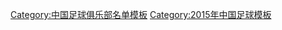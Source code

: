 {{Football squad with groups
|name=2015年中甲分类名单深圳
|bgcolor=#D7000F
|bordercolor=#303030
|textcolor=#F8F8F8
|title=[[深圳足球俱乐部|<span style="color:#F8F8F8">深圳宇恒</span>]] — [[2015年中国足球甲级联赛|<span style="color:#F8F8F8">2015年</span>]][[中国足球甲级联赛|<span style="color:#F8F8F8">中甲联赛第 12 名</span>]]
|group1=全年参赛球员
|list1=<div>
{{Football squad2 player|no=1|name=[[牛犇 (足球运动员)|牛犇]]}}
{{Football squad2 player|no=2|name=[[耿晓顺]]}}
{{Football squad2 player|no=5|name=[[任鹏]]}}
{{Football squad2 player|no=6|name=[[凌思浩]]}}
{{Football squad2 player|no=7|name=[[黄隆]]}}
{{Football squad2 player|no=8|name=[[杜龙泉]]}}
{{Football squad2 player|no=10|name={{flagicon|SEN}}{{flagicon|FRA}} [[巴巴卡·盖伊|-{zh-hans:巴巴卡;zh-hk:巴巴卡}-]]}}
{{Football squad2 player|no=11|name={{flagicon|SEN}} {{link-en|安德烈·考鲍莱尼·桑戈尔|André Senghor|-{zh-hans:桑戈尔;zh-hk:辛賀}-}}}}
{{Football squad2 player|no=12|name=[[韦健]]}}
{{Football squad2 player|no=13|name=[[于乐]]}}
{{Football squad2 player|no=15|name=[[吕政 (足球运动员)|吕政]]}}
{{Football squad2 player|no=17|name=[[牟善韬]]}}
{{Football squad2 player|no=18|name=[[吴伟安]]}}
{{Football squad2 player|no=21|name=[[蔡镜源]]}}
{{Football squad2 player|no=22|name=[[谭宾凉]]}}
{{Football squad2 player|no=23|name=[[刘徳慰]]}}
{{Football squad2 player|no=25|name=[[赖劲]]}}
{{Football squad2 player|no=26|name=[[王歆博|王伟龙]]}}
{{Football squad2 player|no=28|name=[[于帅]]}}
{{Football squad2 player|no=29|name=[[邱柯焙]]}}
{{Football squad2 player|no=31|name=[[黎斐]]}}
{{Football squad2 player|no=32|name=[[张宏楠]]}}
{{Football squad2 player|no=33|name=[[黄新 (足球运动员)|黄新]]}}
</div>
|group2=夏季转入球员
|list2=<div>
{{Football squad2 player|no=14|name=[[丁国良 (足球运动员)|丁国良]]}}
{{Football squad2 player|no=19|name=[[刘文志]]}}
{{Football squad2 player|no=39|name={{flagicon|KOR}} {{link-en|金泳厚|Kim Young-Hoo}}}}
{{Football squad2 player|no=42|name=[[陈龙 (1993年)|陈龙]]}}
{{Football squad2 player|no=43|name=[[周胜源]]}}
</div>
|group3=夏季转出球员
|list3=<div>
{{Football squad2 player|no=4|name=[[刘帅]]}}
{{Football squad2 player|no=16|name=[[孙正傲]]}}
{{Football squad2 player|no=20|name=[[费煜]]}}
{{Football squad2 player|no=24|name={{flagicon|ITA}} [[朱塞佩·阿奎罗|-{zh-hans:朱塞佩;zh-hk:阿古路}-]]}}
{{Football squad2 player|no=27|name=[[张国锋]]}}
</div>
|group4=主教练
|list4=[[李毅 (足球运动员)|李毅]]（至第 4 轮）；{{flagicon|KOR}} [[李林生]]（至第 23 轮）；{{flagicon|HKG}} [[李海强]]（代理）
}}
<noinclude>
{{DEFAULTSORT:Shenzhen F.C. Squad 2015}}
[[Category:中国足球俱乐部名单模板]]
[[Category:2015年中国足球模板]]
</noinclude>